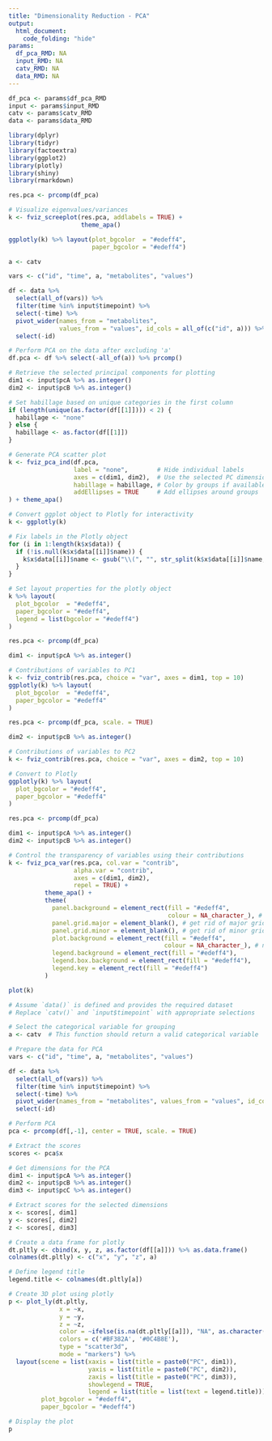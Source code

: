 ```yaml
---
title: "Dimensionality Reduction - PCA"
output:
  html_document:
    code_folding: "hide"
params:
  df_pca_RMD: NA
  input_RMD: NA
  catv_RMD: NA
  data_RMD: NA
---
```


```r
df_pca <- params$df_pca_RMD
input <- params$input_RMD
catv <- params$catv_RMD
data <- params$data_RMD
```

```r
library(dplyr)
library(tidyr)
library(factoextra)
library(ggplot2)
library(plotly)
library(shiny)
library(rmarkdown)
```


```r
res.pca <- prcomp(df_pca)

# Visualize eigenvalues/variances
k <- fviz_screeplot(res.pca, addlabels = TRUE) +
                    theme_apa()

ggplotly(k) %>% layout(plot_bgcolor  = "#edeff4",
                       paper_bgcolor = "#edeff4")
```


```r
a <- catv

vars <- c("id", "time", a, "metabolites", "values")

df <- data %>%
  select(all_of(vars)) %>%
  filter(time %in% input$timepoint) %>%
  select(-time) %>%
  pivot_wider(names_from = "metabolites",
              values_from = "values", id_cols = all_of(c("id", a))) %>%
  select(-id)

# Perform PCA on the data after excluding 'a'
df.pca <- df %>% select(-all_of(a)) %>% prcomp()

# Retrieve the selected principal components for plotting
dim1 <- input$pcA %>% as.integer()
dim2 <- input$pcB %>% as.integer()

# Set habillage based on unique categories in the first column
if (length(unique(as.factor(df[[1]]))) < 2) {
  habillage <- "none"
} else {
  habillage <- as.factor(df[[1]])
}

# Generate PCA scatter plot
k <- fviz_pca_ind(df.pca,
                  label = "none",        # Hide individual labels
                  axes = c(dim1, dim2),  # Use the selected PC dimensions for x and y
                  habillage = habillage, # Color by groups if available
                  addEllipses = TRUE     # Add ellipses around groups
) + theme_apa()

# Convert ggplot object to Plotly for interactivity
k <- ggplotly(k)

# Fix labels in the Plotly object
for (i in 1:length(k$x$data)) {
  if (!is.null(k$x$data[[i]]$name)) {
    k$x$data[[i]]$name <- gsub("\\(", "", str_split(k$x$data[[i]]$name, ",")[[1]][1])
  }
}

# Set layout properties for the plotly object
k %>% layout(
  plot_bgcolor  = "#edeff4",
  paper_bgcolor = "#edeff4",
  legend = list(bgcolor = "#edeff4")
)

```



```r
res.pca <- prcomp(df_pca)

dim1 <- input$pcA %>% as.integer()

# Contributions of variables to PC1
k <- fviz_contrib(res.pca, choice = "var", axes = dim1, top = 10)
ggplotly(k) %>% layout(
  plot_bgcolor  = "#edeff4",
  paper_bgcolor = "#edeff4"
)

```


```r
res.pca <- prcomp(df_pca, scale. = TRUE)

dim2 <- input$pcB %>% as.integer()

# Contributions of variables to PC2
k <- fviz_contrib(res.pca, choice = "var", axes = dim2, top = 10)

# Convert to Plotly
ggplotly(k) %>% layout(
  plot_bgcolor = "#edeff4",
  paper_bgcolor = "#edeff4"
)

```


```r
res.pca <- prcomp(df_pca)

dim1 <- input$pcA %>% as.integer()
dim2 <- input$pcB %>% as.integer()

# Control the transparency of variables using their contributions
k <- fviz_pca_var(res.pca, col.var = "contrib",
                  alpha.var = "contrib",
                  axes = c(dim1, dim2),
                  repel = TRUE) +
          theme_apa() +
          theme(
            panel.background = element_rect(fill = "#edeff4",
                                            colour = NA_character_), # necessary to avoid drawing panel outline
            panel.grid.major = element_blank(), # get rid of major grid
            panel.grid.minor = element_blank(), # get rid of minor grid
            plot.background = element_rect(fill = "#edeff4",
                                           colour = NA_character_), # necessary to avoid drawing plot outline
            legend.background = element_rect(fill = "#edeff4"),
            legend.box.background = element_rect(fill = "#edeff4"),
            legend.key = element_rect(fill = "#edeff4")
          )

plot(k)
```

```r
# Assume `data()` is defined and provides the required dataset
# Replace `catv()` and `input$timepoint` with appropriate selections

# Select the categorical variable for grouping
a <- catv  # This function should return a valid categorical variable

# Prepare the data for PCA
vars <- c("id", "time", a, "metabolites", "values")

df <- data %>%
  select(all_of(vars)) %>%
  filter(time %in% input$timepoint) %>%
  select(-time) %>%
  pivot_wider(names_from = "metabolites", values_from = "values", id_cols = all_of(c("id", a))) %>%
  select(-id)

# Perform PCA
pca <- prcomp(df[,-1], center = TRUE, scale. = TRUE)

# Extract the scores
scores <- pca$x

# Get dimensions for the PCA
dim1 <- input$pcA %>% as.integer()
dim2 <- input$pcB %>% as.integer()
dim3 <- input$pcC %>% as.integer()

# Extract scores for the selected dimensions
x <- scores[, dim1]
y <- scores[, dim2]
z <- scores[, dim3]

# Create a data frame for plotly
dt.pltly <- cbind(x, y, z, as.factor(df[[a]])) %>% as.data.frame()
colnames(dt.pltly) <- c("x", "y", "z", a)

# Define legend title
legend.title <- colnames(dt.pltly[a])

# Create 3D plot using plotly
p <- plot_ly(dt.pltly, 
              x = ~x, 
              y = ~y, 
              z = ~z, 
              color = ~ifelse(is.na(dt.pltly[[a]]), "NA", as.character(dt.pltly[[a]])),
              colors = c('#BF382A', '#0C4B8E'), 
              type = "scatter3d", 
              mode = "markers") %>%
  layout(scene = list(xaxis = list(title = paste0("PC", dim1)),
                      yaxis = list(title = paste0("PC", dim2)),
                      zaxis = list(title = paste0("PC", dim3)),
                      showlegend = TRUE,
                      legend = list(title = list(text = legend.title))),
         plot_bgcolor = "#edeff4",
         paper_bgcolor = "#edeff4")

# Display the plot
p
```



